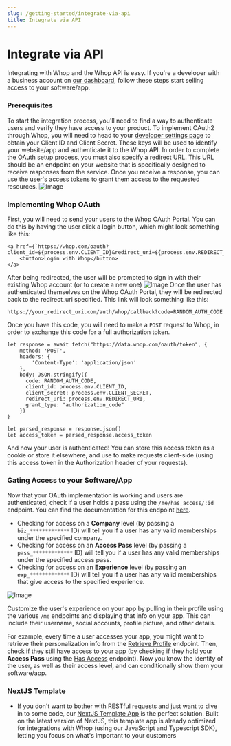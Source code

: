 ```yaml
---
slug: /getting-started/integrate-via-api
title: Integrate via API
---
```



# Integrate via API

Integrating with Whop and the Whop API is easy. If you're a developer with a business account on [our dashboard](https://dash.whop.com), follow these steps start selling access to your software/app.

### Prerequisites
To start the integration process, you'll need to find a way to authenticate users and verify they have access to your product.
To implement OAuth2 through Whop, you will need to head to your [developer settings page](https://dash.whop.com/developer) to obtain your Client ID and Client Secret.
These keys will be used to identify your website/app and authenticate it to the Whop API.
In order to complete the OAuth setup process, you must also specify a redirect URL.
This URL should be an endpoint on your website that is specifically designed to receive responses from the service.
Once you receive a response, you can use the user's access tokens to grant them access to the requested resources.
![Image](./assets/oauth-setup.png)

### Implementing Whop OAuth

First, you will need to send your users to the Whop OAuth Portal. You can do this by having the user click a login button, which might look something like this:

```
<a href={`https://whop.com/oauth?client_id=${process.env.CLIENT_ID}&redirect_uri=${process.env.REDIRECT_URI}`}>
    <button>Login with Whop</button>
</a>
```

After being redirected, the user will be prompted to sign in with their existing Whop account (or to create a new one)
![Image](./assets/oauth.png)
Once the user has authenticated themselves on the Whop OAuth Portal, they will be redirected back to the redirect_uri specified. This link will look something like this:

```
https://your_redirect_uri.com/auth/whop/callback?code=RANDOM_AUTH_CODE
```

Once you have this code, you will need to make a `POST` request to Whop, in order to exchange this code for a full authorization token.

```
let response = await fetch("https://data.whop.com/oauth/token", {
    method: 'POST',
    headers: {
        'Content-Type': 'application/json'
    },
    body: JSON.stringify({
      code: RANDOM_AUTH_CODE,
      client_id: process.env.CLIENT_ID,
      client_secret: process.env.CLIENT_SECRET,
      redirect_uri: process.env.REDIRECT_URI,
      grant_type: "authorization_code"
    })
}

let parsed_response = response.json()
let access_token = parsed_response.access_token
```

And now your user is authenticated! You can store this access token as a cookie or store it elsewhere, and use to make requests client-side (using this access token in the Authorization header of your requests).

### Gating Access to your Software/App

Now that your OAuth implementation is working and users are authenticated, check if a user holds a pass using the `/me/has_access/:id` endpoint. You can find the documentation for this endpoint [here](https://dev.whop.com/reference/has_access).

- Checking for access on a **Company** level (by passing a `biz_*************` ID) will tell you if a user has any valid memberships under the specified company.
- Checking for access on an **Access Pass** level (by passing a `pass_*************` ID) will tell you if a user has any valid memberships under the specified access pass.
- Checking for access on an **Experience** level (by passing an `exp_*************` ID) will tell you if a user has any valid memberships that give access to the specified experience.

![Image](./assets/check-access.png)

Customize the user's experience on your app by pulling in their profile using the various `/me` endpoints and displaying that info on your app. This can include their username, social accounts, profile picture, and other details.

For example, every time a user accesses your app, you might want to retrieve their personalization info from the [Retrieve Profile](https://dev.whop.com/reference/retrieve_profile) endpoint.
Then, check if they still have access to your app (by checking if they hold your **Access Pass** using the [Has Access](https://dev.whop.com/reference/has_access) endpoint).
Now you know the identity of the user, as well as their access level, and can conditionally show them your software/app.

### NextJS Template

- If you don't want to bother with RESTful requests and just want to dive in to some code, our [NextJS Template App](/nextjs) is the perfect solution.
  Built on the latest version of NextJS, this template app is already optimized for integrations with Whop (using our JavaScript and Typescript SDK), letting you focus on what's important to your customers

<IntegrationPoints />
